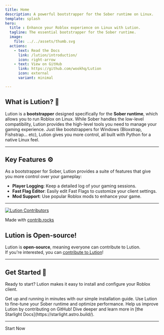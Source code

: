 ```yaml
---
title: Home
description: A powerful bootstrapper for the Sober runtime on Linux.
template: splash
hero:
  title : Enhance your Roblox experience on Linux with Lution.
  tagline: The essential bootstrapper for the Sober runtime.
  image:
    file: ../../assets/thumb.svg
  actions:
    - text: Read the Docs
      link: /lution/introduction/
      icon: right-arrow
    - text: View on GitHub
      link: https://github.com/wookhq/Lution
      icon: external
      variant: minimal

---
```


## What is Lution? 🐧


Lution is a **bootstrapper** designed specifically for the **Sober runtime**, which allows you to run Roblox on Linux. While Sober handles the low-level compatibility, Lution provides the high-level tools you need to manage your gaming experience. Just like bootstrappers for Windows (Bloxstrap, Fishstrap... etc), Lution gives you more control, all built with Python for a native Linux feel.

---

## Key Features ⚙️

As a bootstrapper for Sober, Lution provides a suite of features that give you more control over your gameplay:

* **Player Logging**: Keep a detailed log of your gaming sessions.
* **Fast Flag Editor**: Easily edit Fast Flags to customize your client settings.
* **Mod Support**: Use popular Roblox mods to enhance your game.

---

<div style={{ float: 'right', marginLeft: '20px', textAlign: 'center' }}>
  <a href="https://github.com/wookhq/lution/graphs/contributors">
    <img
      src="https://contrib.rocks/image?repo=wookhq/lution"
      alt="Lution Contributors"
      style={{ maxWidth: '100%' }}
    />
  </a>
  <p style={{ fontSize: '0.8em', marginTop: '5px' }}>
    Made with <a href="https://contrib.rocks">contrib.rocks</a>
  </p>
</div>

## Lution is Open-source!

Lution is **open-source**, meaning everyone can contribute to Lution.  
If you're interested, you can [contribute to Lution](https://github.com/wookhq/lution)!

---

## Get Started 🚀

Ready to start? Lution makes it easy to install and configure your Roblox client.

<CardGrid stagger>
	<Card title="Install Lution" icon="rocket">
		Get up and running in minutes with our simple installation guide.
	</Card>
	<Card title="Configure To your Liking" icon="forward-slash">
		Use Lution to fine-tune your Sober runtime and optimize performance.
	</Card>
	<Card title="Contribute to Lution" icon="github">
		Help us improve Lution by contributing on GitHub!
	</Card>
	<Card title="Read the Docs" icon="open-book">
		Dive deeper and learn more in [the Starlight Docs](https://starlight.astro.build/).
	</Card>
</CardGrid>

---


<LinkButton href="/lution/introduction/">Start Now</LinkButton>

<Analytics />
